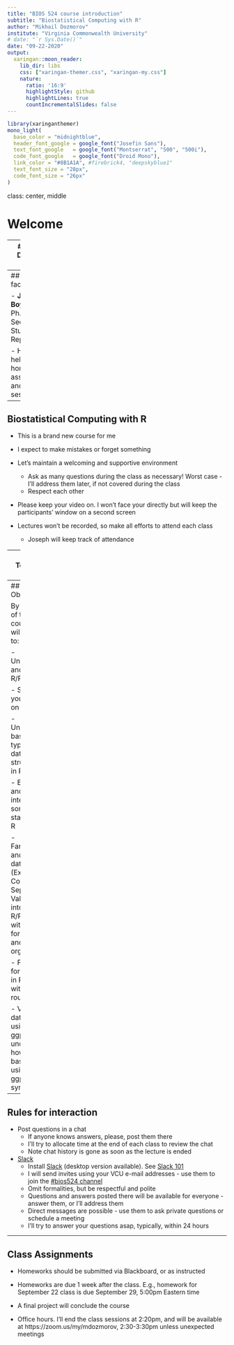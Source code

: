 ```yaml
---
title: "BIOS 524 course introduction"
subtitle: "Biostatistical Computing with R"
author: "Mikhail Dozmorov"
institute: "Virginia Commonwealth University"
# date: "`r Sys.Date()`"
date: "09-22-2020"
output:
  xaringan::moon_reader:
    lib_dir: libs
    css: ["xaringan-themer.css", "xaringan-my.css"]
    nature:
      ratio: '16:9'
      highlightStyle: github
      highlightLines: true
      countIncrementalSlides: false
---
```


```r
library(xaringanthemer)
mono_light(
  base_color = "midnightblue",
  header_font_google = google_font("Josefin Sans"),
  text_font_google   = google_font("Montserrat", "500", "500i"),
  code_font_google   = google_font("Droid Mono"),
  link_color = "#8B1A1A", #firebrick4, "deepskyblue1"
  text_font_size = "28px",
  code_font_size = "26px"
)
```

class: center, middle

# Welcome

---
## Mikhail Dozmorov, PhD

- Associate professor, Department of Biostatistics, VCU

- Bioinformatics
- Genomics
- Data Science
- Computational Biology

.small[ https://medschool.vcu.edu/expertise/detail.html?id=mdozmorov ]

---
## Class facilitator/TA

- **Joseph Boyle**
    - Ph.D. Student, Second Year
    - Student Representative
    
- He will be helping with homework assignments and online sessions

---
## Biostatistical Computing with R

- This is a brand new course for me
- I expect to make mistakes or forget something

- Let's maintain a welcoming and supportive environment
    - Ask as many questions during the class as necessary! Worst case - I'll address them later, if not covered during the class
    - Respect each other

- Please keep your video on. I won't face your directly but will keep the participants' window on a second screen

- Lectures won't be recorded, so make all efforts to attend each class
    - Joseph will keep track of attendance

---
## Teaching style

- Learning through practice - this means you will always do something hands-on

- While doing, you will need to google for help - you will learn a lot from other resources

- Always ask questions!

---
## Learning Objectives

By the end of this course, you will be able to:

- Understand and utilize R/RStudio

- Share your code on GitHub

- Understand basic data types and data structures in R

- Execute and interpret some basic statistics in R

- Familiarize and load data files (Excel, Comma Separated Value files) into R/Rstudio, with tips on formatting and data organization

- Filter and format data in R for use with various routines

- Visualize datasets using ggplot2 and understand how to build basic plots using ggplot2 syntax

---
## Rules for interaction

- Post questions in a chat
    - If anyone knows answers, please, post them there
    - I'll try to allocate time at the end of each class to review the chat
    - Note chat history is gone as soon as the lecture is ended

- [Slack](https://slack.com/)
    - Install [Slack](https://slack.com/) (desktop version available). See [Slack 101](https://slack.com/resources/slack-101)
    - I will send invites using your VCU e-mail addresses - use them to join the [#bios524 channel](https://dozmorovlab.slack.com/archives/C01AZANCZR9)
    - Omit formalities, but be respectful and polite
    - Questions and answers posted there will be available for everyone - answer them, or I'll address them
    - Direct messages are possible - use them to ask private questions or schedule a meeting
    - I'll try to answer your questions asap, typically, within 24 hours

---
## Class Assignments

- Homeworks should be submitted via Blackboard, or as instructed

- Homeworks are due 1 week after the class. E.g., homework for September 22 class is due September 29, 5:00pm Eastern time

- A final project will conclude the course

- Office hours. I'll end the class sessions at 2:20pm, and will be available at https://zoom.us/my/mdozmorov, 2:30-3:30pm unless unexpected meetings

